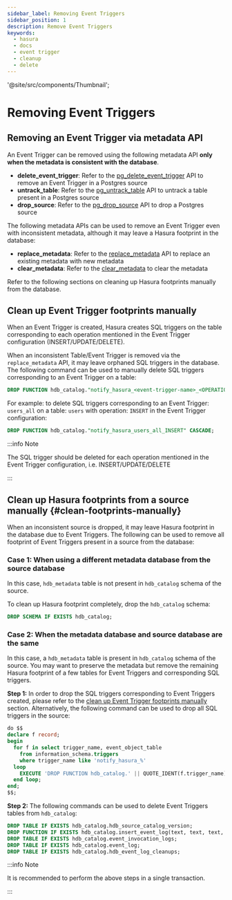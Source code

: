 ```yaml
---
sidebar_label: Removing Event Triggers
sidebar_position: 1
description: Remove Event Triggers
keywords:
  - hasura
  - docs
  - event trigger
  - cleanup
  - delete
---
```


'@site/src/components/Thumbnail';

# Removing Event Triggers

## Removing an Event Trigger via metadata API

An Event Trigger can be removed using the following metadata API **only when the metadata is consistent with the
database**.

- **delete_event_trigger**: Refer to the
  [pg_delete_event_trigger](/api-reference/metadata-api/event-triggers.mdx#metadata-pg-delete-event-trigger) API to
  remove an Event Trigger in a Postgres source
- **untrack_table**: Refer to the
  [pg_untrack_table](/api-reference/metadata-api/table-view.mdx/#metadata-pg-untrack-table) API to untrack a table
  present in a Postgres source
- **drop_source**: Refer to the [pg_drop_source](/api-reference/metadata-api/source.mdx/#metadata-pg-drop-source) API to
  drop a Postgres source

The following metadata APIs can be used to remove an Event Trigger even with inconsistent metadata, although it may
leave a Hasura footprint in the database:

- **replace_metadata**: Refer to the
  [replace_metadata](/api-reference/metadata-api/manage-metadata.mdx/#metadata-replace-metadata) API to replace an
  existing metadata with new metadata
- **clear_metadata**: Refer to the
[clear_metadata](/api-reference/metadata-api/manage-metadata.mdx/#metadata-clear-metadata) to clear the metadata

Refer to the following sections on cleaning up Hasura footprints manually from the database.

## Clean up Event Trigger footprints manually

When an Event Trigger is created, Hasura creates SQL triggers on the table corresponding to each operation mentioned in
the Event Trigger configuration (INSERT/UPDATE/DELETE). 

When an inconsistent Table/Event Trigger is removed via the `replace_metadata` API, it may leave orphaned SQL triggers
in the database. The following command can be used to manually delete SQL triggers corresponding to an Event Trigger on
a table:

```sql
DROP FUNCTION hdb_catalog."notify_hasura_<event-trigger-name>_<OPERATION-NAME>" CASCADE;
```

For example: to delete SQL triggers corresponding to an Event Trigger: `users_all` on a table: `users` with operation:
`INSERT` in the Event Trigger configuration:

```sql
DROP FUNCTION hdb_catalog."notify_hasura_users_all_INSERT" CASCADE;
```

:::info Note

The SQL trigger should be deleted for each operation mentioned in the Event Trigger configuration, i.e.
INSERT/UPDATE/DELETE

:::

## Clean up Hasura footprints from a source manually {#clean-footprints-manually}

When an inconsistent source is dropped, it may leave Hasura footprint in the database due to Event Triggers. The
following can be used to remove all footprint of Event Triggers present in a source from the database:

### Case 1: When using a different metadata database from the source database

In this case, `hdb_metadata` table is not present in `hdb_catalog` schema of the source.

To clean up Hasura footprint completely, drop the `hdb_catalog` schema:

```sql
DROP SCHEMA IF EXISTS hdb_catalog;
```

### Case 2: When the metadata database and source database are the same

In this case, a `hdb_metadata` table is present in `hdb_catalog` schema of the source. You may want to preserve the
metadata but remove the remaining Hasura footprint of a few tables for Event Triggers and corresponding SQL triggers.

**Step 1:** In order to drop the SQL triggers corresponding to Event Triggers created, please refer to the [clean up
Event Trigger footprints manually](/event-triggers/remove-event-triggers.mdx/#clean-up-event-trigger-footprints-manually) section.
Alternatively, the following command can be used to drop all SQL triggers in the source:

```sql
do $$ 
declare f record; 
begin 
  for f in select trigger_name, event_object_table
    from information_schema.triggers
    where trigger_name like 'notify_hasura_%'
  loop 
    EXECUTE 'DROP FUNCTION hdb_catalog.' || QUOTE_IDENT(f.trigger_name) || ' CASCADE';
  end loop; 
end; 
$$;
```

**Step 2:** The following commands can be used to delete Event Triggers tables from `hdb_catalog`:

```sql
DROP TABLE IF EXISTS hdb_catalog.hdb_source_catalog_version;
DROP FUNCTION IF EXISTS hdb_catalog.insert_event_log(text, text, text, text, json);
DROP TABLE IF EXISTS hdb_catalog.event_invocation_logs;
DROP TABLE IF EXISTS hdb_catalog.event_log;
DROP TABLE IF EXISTS hdb_catalog.hdb_event_log_cleanups;
```

:::info Note

It is recommended to perform the above steps in a single transaction.

:::
